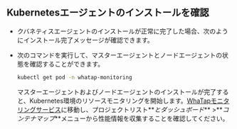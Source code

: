 ## Kubernetesエージェントのインストールを確認

- クバネティスエージェントのインストールが正常に完了した場合、次のようにインストール完了メッセージが確認できます。

  <ImgLang img='k8s-agent-install-check.png' desc='Kubernetesエージェントのインストール確認' />

- 次のコマンドを実行して、マスターエージェントとノードエージェントの状態を確認することができます。

  ```bash
  kubectl get pod -n whatap-monitoring
  ```

  マスターエージェントおよびノードエージェントのインストールが完了すると、Kubernetes環境のリソースモニタリングを開始します。[WhaTapモニタリングサービス](https://service.whatap.io)に移動し、プロジェクトリスト**_とダッシュボード_** >**_コンテナマップ_**メニューから性能情報を収集することを確認してください。
